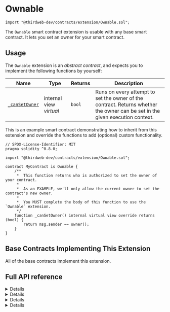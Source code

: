 
# Ownable

```solidity
import "@thirdweb-dev/contracts/extension/Ownable.sol";
```

The `Ownable` smart contract extension is usable with any base smart contract. It lets you set an owner for your smart contract.

<GithubButtonLink href="https://github.com/thirdweb-dev/contracts/blob/main/contracts/extension/Ownable.sol" />

## Usage

The `Ownable` extension is an _abstract contract_, and expects you to implement the following functions by yourself:

| Name                                                                       | Type                    | Returns | Description                                                                                                                  |
| -------------------------------------------------------------------------- | ----------------------- | ------- | ---------------------------------------------------------------------------------------------------------------------------- |
| [`_canSetOwner`](/contracts/build/extensions/general/Ownable#_cansetowner) | internal view _virtual_ | `bool`  | Runs on every attempt to set the owner of the contract. Returns whether the owner can be set in the given execution context. |

This is an example smart contract demonstrating how to inherit from this extension and override the functions to add (optional) custom functionality.

```solidity
// SPDX-License-Identifier: MIT
pragma solidity ^0.8.0;

import "@thirdweb-dev/contracts/extension/Ownable.sol";

contract MyContract is Ownable {
    /**
     *  This function returns who is authorized to set the owner of your contract.
     *
     *  As an EXAMPLE, we'll only allow the current owner to set the contract's new owner.
     *
     *  You MUST complete the body of this function to use the `Ownable` extension.
     */
    function _canSetOwner() internal virtual view override returns (bool) {
        return msg.sender == owner();
    }
}
```

## Base Contracts Implementing This Extension

All of the base contracts implement this extension.

## Full API reference

<Details summary="owner">
<div>

```solidity
function owner() public view override returns (address);
```

- Returns the owner of the contract.
- Set this value using the `setOwner` function.

</div>
</Details>

<Details summary="setOwner">
<div>

```solidity
function setOwner(address _newOwner) external;
```

- Lets an authorized wallet set a new owner for the contract. This value can be read from the `owner` function.
- Parameter `_newOwner`: The address to make the owner of the contract.
- The `_canSetOwner` function is run on every call to this function. If the return value of `_canSetOwner` is `false`, the `setOwner` call will revert.

</div>
</Details>

<Details summary="_setupOwner">
<div>

```solidity
function _setupOwner(address _newOwner) internal;
```

- Sets the owner of the smart contract. This value can be read from the `owner` function.
- Parameter `_newOwner`: The address to make the owner of the contract.
- The `_canSetOwner` function is _not_ run on a call to this function.

</div>
</Details>

<Details summary="_canSetOwner">
<div>

```solidity
function _canSetOwner() internal view virtual returns (bool);
```

- Runs on every `setOwner` function call.
- Returns whether a new owner can be set in the given execution context.
- For example, this function can check whether the wallet calling `setOwner` is the contract owner, and enforce that only the current owner should be able to successfully call `setOwner`.

</div>
</Details>
